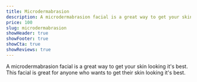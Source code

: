 ```yaml
---
title: Microdermabrasion
description: A microdermabrasion facial is a great way to get your skin looking it's best. This facial is great for anyone who wants to get their skin looking it's best.
price: 100
slug: microdermabrasion
showHeader: true
showFooter: true
showCta: true
showReviews: true
---
```


A microdermabrasion facial is a great way to get your skin looking it's best. This facial is great for anyone who wants to get their skin looking it's best.
